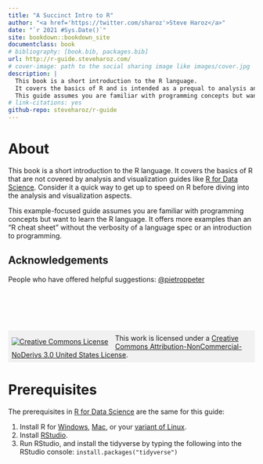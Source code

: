 ```yaml
---
title: "A Succinct Intro to R"
author: "<a href='https://twitter.com/sharoz'>Steve Haroz</a>"
date: "`r 2021 #Sys.Date()`"
site: bookdown::bookdown_site
documentclass: book
# bibliography: [book.bib, packages.bib]
url: http://r-guide.steveharoz.com/
# cover-image: path to the social sharing image like images/cover.jpg
description: |
  This book is a short introduction to the R language. 
  It covers the basics of R and is intended as a prequal to analysis and visualization guides like "R for Data Science". 
  This guide assumes you are familiar with programming concepts but want to learn the R language specifically.
# link-citations: yes
github-repo: steveharoz/r-guide
---
```


# About {.unnumbered}

This book is a short introduction to the R language. It covers the basics of R that are not covered by analysis and visualization guides like [R for Data Science](https://r4ds.had.co.nz). Consider it a quick way to get up to speed on R before diving into the analysis and visualization aspects.

This example-focused guide assumes you are familiar with programming concepts but want to learn the R language. It offers more examples than an "R cheat sheet" without the verbosity of a language spec or an introduction to programming.

## Acknowledgements {.unlisted .unnumbered}

People who have offered helpful suggestions: [\@pietroppeter](https://github.com/pietroppeter)

<br/>
<br/>
<br/>
<br/>

<div style="background:#80808018; padding:0.5em"><p style="margin:0">
<a rel="license" href="http://creativecommons.org/licenses/by-nc-nd/3.0/us/" style="float: left; margin: 0.5em 1em 0 0;"><img alt="Creative Commons License" style="border-width:0" src="https://i.creativecommons.org/l/by-nc-nd/3.0/us/88x31.png" /></a> This work is licensed under a <a rel="license" href="http://creativecommons.org/licenses/by-nc-nd/3.0/us/">Creative Commons Attribution-NonCommercial-NoDerivs 3.0 United States License</a>.
</p></div>

# Prerequisites {.unnumbered}

The prerequisites in [R for Data Science](https://r4ds.had.co.nz/introduction.html#prerequisites) are the same for this guide:

1.  Install R for [Windows](https://cloud.r-project.org/bin/windows/base/), [Mac](https://cloud.r-project.org/bin/macosx/), or your [variant of Linux](https://cloud.r-project.org/bin/linux/).
2.  Install [RStudio](https://www.rstudio.com/products/rstudio/).
3.  Run RStudio, and install the tidyverse by typing the following into the RStudio console: `install.packages("tidyverse")`

